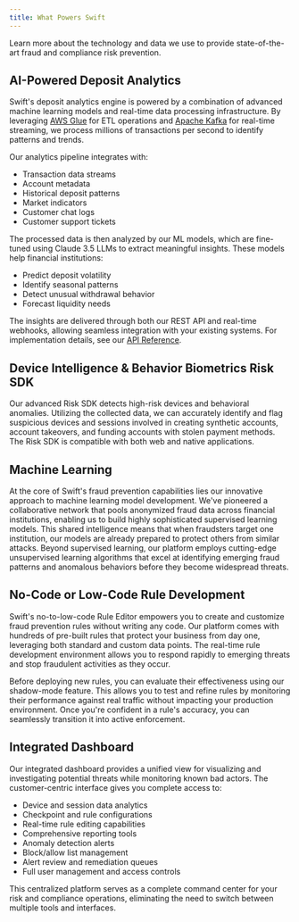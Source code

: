 ```yaml
---
title: What Powers Swift
---
```


Learn more about the technology and data we use to provide state-of-the-art fraud and compliance risk prevention.

## AI-Powered Deposit Analytics

Swift's deposit analytics engine is powered by a combination of advanced machine learning models and real-time data processing infrastructure. 
By leveraging [AWS Glue](https://docs.aws.amazon.com/glue) for ETL operations and [Apache Kafka](https://kafka.apache.org/) for real-time 
streaming, we process millions of transactions per second to identify patterns and trends.

Our analytics pipeline integrates with:
- Transaction data streams
- Account metadata
- Historical deposit patterns
- Market indicators
- Customer chat logs
- Customer support tickets

The processed data is then analyzed by our ML models, which are fine-tuned using Claude 3.5 LLMs to extract meaningful insights. These models help financial institutions:

- Predict deposit volatility
- Identify seasonal patterns
- Detect unusual withdrawal behavior
- Forecast liquidity needs

The insights are delivered through both our REST API and real-time webhooks, allowing seamless integration with your existing systems. For implementation details, see our [API Reference](api-reference/introduction).

## Device Intelligence & Behavior Biometrics Risk SDK

Our advanced Risk SDK detects high-risk devices and behavioral anomalies. Utilizing the collected data, we can accurately 
identify and flag suspicious devices and sessions involved in creating synthetic accounts, account takeovers, and funding accounts 
with stolen payment methods. The Risk SDK is compatible with both web and native applications.


## Machine Learning

At the core of Swift's fraud prevention capabilities lies our innovative approach to machine learning model development. 
We've pioneered a collaborative network that pools anonymized fraud data across financial institutions, enabling us to build 
highly sophisticated supervised learning models. This shared intelligence means that when fraudsters target one institution, 
our models are already prepared to protect others from similar attacks. Beyond supervised learning, our platform employs 
cutting-edge unsupervised learning algorithms that excel at identifying emerging fraud patterns and anomalous behaviors 
before they become widespread threats.

## No-Code or Low-Code Rule Development

Swift's no-to-low-code Rule Editor empowers you to create and customize fraud prevention rules without writing any code. 
Our platform comes with hundreds of pre-built rules that protect your business from day one, leveraging both standard 
and custom data points. The real-time rule development environment allows you to respond rapidly to emerging threats and 
stop fraudulent activities as they occur.

Before deploying new rules, you can evaluate their effectiveness using our shadow-mode feature. This allows you to test 
and refine rules by monitoring their performance against real traffic without impacting your production environment. 
Once you're confident in a rule's accuracy, you can seamlessly transition it into active enforcement.


## Integrated Dashboard
Our integrated dashboard provides a unified view for visualizing and investigating potential threats while monitoring known bad actors. The customer-centric interface gives you complete access to:

- Device and session data analytics
- Checkpoint and rule configurations
- Real-time rule editing capabilities
- Comprehensive reporting tools
- Anomaly detection alerts
- Block/allow list management
- Alert review and remediation queues
- Full user management and access controls

This centralized platform serves as a complete command center for your risk and compliance operations, eliminating the need to switch between multiple tools and interfaces.
